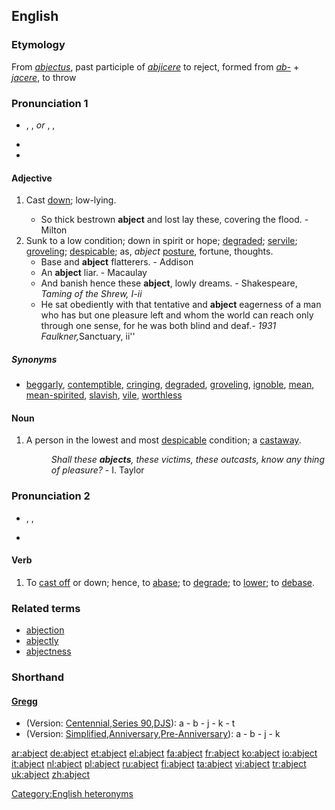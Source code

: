 {{rfc|Shorthand unknown/invalid header}}
==English==

===Etymology===
From {{L.}} ''[[abjectus]]'', past participle of ''[[abjicere]]'' to reject, formed from ''[[ab-]]'' + ''[[jacere]]'', to throw

===Pronunciation 1===
*{{enPR|ăbʹjĕkt}}, {{IPA|/ˈæbdʒɛkt/}}, {{SAMPA|/"{bdZEkt/}} ''or'' {{AHD|ăbʹjĭkt}}, {{IPA|/ˈæbdʒɪkt/}}, {{SAMPA|/"{bdZIkt/}}
*{{rhymes|ɛkt}}
*{{audio|en-uk-abject.ogg|Audio (UK)}}

====Adjective====
{{en-adj|er|more}}

# {{obsolete}} Cast [[down]]; low-lying.
#* So thick bestrown '''abject''' and lost lay these, covering the flood. - Milton
# Sunk to a low condition; down in spirit or hope; [[degraded]]; [[servile]]; [[groveling]]; [[despicable]]; as, ''abject'' [[posture]], fortune, thoughts.
#* Base and '''abject''' flatterers. - Addison
#* An '''abject''' liar. - Macaulay
#* And banish hence these '''abject''', lowly dreams. - Shakespeare, ''Taming of the Shrew, I-ii''
#* He sat obediently with that tentative and '''abject''' eagerness of a man who has but one pleasure left and whom the world can reach only through one sense, for he was both blind and deaf.'' - 1931 Faulkner, ''Sanctuary, ii''

=====Synonyms=====
* [[beggarly]], [[contemptible]], [[cringing]], [[degraded]], [[groveling]], [[ignoble]], [[mean]], [[mean-spirited]], [[slavish]], [[vile]], [[worthless]]

====Noun====
{{en-noun}}

# {{obsolete}} A person in the lowest and most [[despicable]] condition; a [[castaway]].
#: ''Shall these '''abjects''', these victims, these outcasts, know any thing of pleasure?'' - I. Taylor

===Pronunciation 2===
*{{enPR|ăbjĕktʹ}}, {{IPA|/æbˈdʒɛkt/}}, {{SAMPA|/{b"dZEkt/}}
*{{rhymes|ɛkt}}
{{rfap}}

====Verb====
{{en-verb}}

# {{transitive}} {{obsolete}} To [[cast off]] or down; hence, to [[abase]]; to [[degrade]]; to [[lower]]; to [[debase]].

===Related terms===
* [[abjection]]
* [[abjectly]]
* [[abjectness]]

===Shorthand===

====[http://en.wikipedia.org/wiki/Gregg_Shorthand Gregg]====
* (Version: [http://en.wikipedia.org/wiki/Gregg_Shorthand#Centennial_Gregg_Shorthand Centennial],[http://en.wikipedia.org/wiki/Gregg_Shorthand#Series_90_Gregg_Shorthand  Series 90],[http://en.wikipedia.org/wiki/Gregg_Shorthand#Diamond_Jubilee_Gregg_Shorthand  DJS]): a - b - j - k - t
* (Version: [http://en.wikipedia.org/wiki/Gregg_Shorthand#Simplified_Gregg_Shorthand Simplified],[http://en.wikipedia.org/wiki/Gregg_Shorthand#Anniversary_Gregg_Shorthand Anniversary],[http://en.wikipedia.org/wiki/Gregg_Shorthand#Pre-Anniversary_Gregg_Shorthand Pre-Anniversary]): a - b - j - k

[[Category:English heteronyms]]

[[ar:abject]]
[[de:abject]]
[[et:abject]]
[[el:abject]]
[[fa:abject]]
[[fr:abject]]
[[ko:abject]]
[[io:abject]]
[[it:abject]]
[[nl:abject]]
[[pl:abject]]
[[ru:abject]]
[[fi:abject]]
[[ta:abject]]
[[vi:abject]]
[[tr:abject]]
[[uk:abject]]
[[zh:abject]]